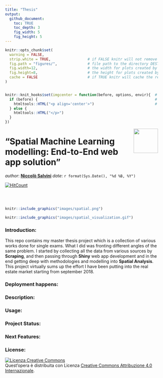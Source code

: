 ```yaml
---
title: "Thesis"
output: 
  github_document:
    toc: TRUE
    toc_depth: 3
    fig_width: 5
    fig_height: 5
---
```


<!-- README.md is generated from README.Rmd. Please edit that file - rmarkdown::render('README.Rmd', output_format = 'github_document', output_file = 'README.md') -->



```r
knitr::opts_chunk$set(
  warning = FALSE,  
  strip.white = TRUE,                 # if FALSE knitr will not remove white spaces at the beg or end
  fig.path = "figures/",              # file path to the directory DESTINATION where knitr shall store the
  fig.width=12,                       # the width for plots created by code chunk
  fig.height=8,                       # the height for plots created by code chunk
  cache = FALSE                       # if TRUE knitr will cache the results to reuse in future knits
)


knitr::knit_hooks$set(imgcenter = function(before, options, envir){  # to center image 
  if (before) {                                                      # add imgcenter = TRUE
    htmltools::HTML("<p align='center'>")                            # to the chunk options
  } else {
    htmltools::HTML("</p>")
  }
})


```




<img src="images/logo.png" align="right" height="80" />
 
# "Spatial Machine Learning modelling: End-to-End web app solution"

_author_: **[Niccolò Salvini](https://niccolosalvini.netlify.app/)**
_date_: `r format(Sys.Date(), "%d %B, %Y")`

[![HitCount](http://hits.dwyl.com/NiccoloSalvini/NiccoloSalvini / Thesis.svg)](http://hits.dwyl.com/NiccoloSalvini/NiccoloSalvini / Thesis)

<br> <br> 


```r
knitr::include_graphics("images/spatial.png") 
```

```r
knitr::include_graphics("images/spatial_visualization.gif") 
```
### Introduction:

This repo contains my master thesis project which is a collection of various works done for single exams. What I did was fronting different angles of the same problem. I started by collecting all the data from various sources by **Scraping**, and then passing through **Shiny** web app development and in the end getting deep with methodologies and modelling into **Spatial Analysis**. This project virtually sums up the effort I have been putting into the real estate market starting from september 2018.

### Deployment happens:

### Description:

### Usage:

### Project Status:

### Next Features:

### License:

<a rel="license" href="http://creativecommons.org/licenses/by/4.0/"><img alt="Licenza Creative Commons" style="border-width:0" src="https://i.creativecommons.org/l/by/4.0/88x31.png" /></a><br />Quest'opera è distribuita con Licenza <a rel="license" href="http://creativecommons.org/licenses/by/4.0/">Creative Commons Attribuzione 4.0 Internazionale</a>.
